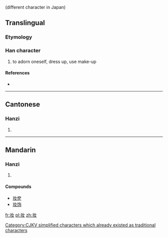 {{also|妝|粧}} (different character in Japan)
==Translingual==

===Etymology===
{{Han simp|妝|f=爿|t=丬}}

===Han character===
{{Han char|rn=38|rad=女|as=03|sn=6|four=|canj=中一女 (LMV)}}

# to adorn oneself, dress up, use make-up

====References====
* {{Han ref|kx=0256.041|hdz=21027.070|uh=5986|ud=22918}}

----

==Cantonese==

===Hanzi===
{{yue-hanzi|jyut=|y=jong1|tra=妝}}

# {{defn|Cantonese|sort=女03}}

----

==Mandarin==

===Hanzi===
{{cmn-hanzi|tra=妝|pin=[[zhuāng]] ([[zhuang1]])|wg=chuang<sup>1</sup>}}

# {{defn|Mandarin|sort=女03}}

====Compounds====
* [[妆奁]]
* [[妆饰]]

[[Category:CJKV simplified characters which already existed as traditional characters]]

[[fr:妆]]
[[pl:妆]]
[[zh:妆]]